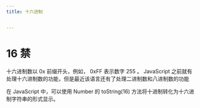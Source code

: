 ```yaml
---
title: 十六进制


---
```


# 16 禁

十六进制数以 0x 前缀开头，例如， 0xFF 表示数字 255 。 JavaScript 之前就有处理十六进制数的功能，但是最近该语言还有了处理二进制数和八进制数的功能

在 JavaScript 中，可以使用 Number 的 toString(16) 方法将十进制转化为十六进制字符串的形式显示。

            